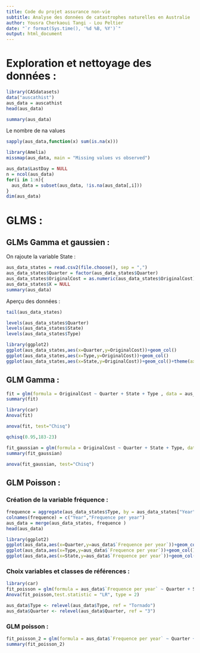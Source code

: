 ```yaml
---
title: Code du projet assurance non-vie
subtitle: Analyse des données de catastrophes naturelles en Australie
author: Yousra Cherkaoui Tangi - Lou Peltier 
date: "`r format(Sys.time(), '%d %B, %Y')`"
output: html_document
---
```


# Exploration et nettoyage des données : 

```r
library(CASdatasets)
data("auscathist")
aus_data = auscathist
head(aus_data)
```


```r
summary(aus_data)
```

Le nombre de na values 
```r
sapply(aus_data,function(x) sum(is.na(x)))
```

```r
library(Amelia)
missmap(aus_data, main = "Missing values vs observed")
```

```r
aus_data$LastDay = NULL
n = ncol(aus_data)
for(i in 1:n){
  aus_data = subset(aus_data, !is.na(aus_data[,i]))
}
dim(aus_data)

```


# GLMS : 

## GLMs Gamma et gaussien : 

On rajoute la variable State : 
```r
aus_data_states = read.csv2(file.choose(), sep = ",")
aus_data_states$Quarter = factor(aus_data_states$Quarter)
aus_data_states$OriginalCost = as.numeric(aus_data_states$OriginalCost)
aus_data_states$X = NULL
summary(aus_data)
```

Aperçu des données : 
```r
tail(aus_data_states)
```

```r
levels(aus_data_states$Quarter)
levels(aus_data_states$State)
levels(aus_data_states$Type)
```


```r
library(ggplot2)
ggplot(aus_data_states,aes(x=Quarter,y=OriginalCost))+geom_col()
ggplot(aus_data_states,aes(x=Type,y=OriginalCost))+geom_col()
ggplot(aus_data_states,aes(x=State,y=OriginalCost))+geom_col()+theme(axis.text.x=element_text(angle=90))
```

## GLM Gamma : 
```r
fit = glm(formula = OriginalCost ~ Quarter + State + Type , data = aus_data_states, family = Gamma())
summary(fit)
```

```r
library(car)
Anova(fit)
```

```r
anova(fit, test="Chisq")
```

```r
qchisq(0.95,183-23)
```


```r
fit_gaussian = glm(formula = OriginalCost ~ Quarter + State + Type, data = aus_data_states, family = gaussian())
summary(fit_gaussian)
```

```r
anova(fit_gaussian, test="Chisq")
```

## GLM Poisson : 

### Création de la variable fréquence :

```r
frequence = aggregate(aus_data_states$Type, by = aus_data_states["Year"], FUN = length)
colnames(frequence) = c("Year","Frequence per year")
aus_data = merge(aus_data_states, frequence )
head(aus_data)
```

```r
library(ggplot2)
ggplot(aus_data,aes(x=Quarter,y=aus_data$`Frequence per year`))+geom_col()
ggplot(aus_data,aes(x=Type,y=aus_data$`Frequence per year`))+geom_col()
ggplot(aus_data,aes(x=State,y=aus_data$`Frequence per year`))+geom_col()+theme(axis.text.x=element_text(angle=90))
```

### Choix variables et classes de références : 
```r
library(car)
fit_poisson = glm(formula = aus_data$`Frequence per year` ~ Quarter + State + Type , data = aus_data, family = poisson )
Anova(fit_poisson,test.statistic = "LR", type = 2)
```

```r
aus_data$Type <- relevel(aus_data$Type, ref = "Tornado")
aus_data$Quarter <- relevel(aus_data$Quarter, ref = "3")
```

### GLM poisson : 
```r
fit_poisson_2 = glm(formula = aus_data$`Frequence per year` ~ Quarter + Type , data = aus_data, family = poisson )
summary(fit_poisson_2)
```

